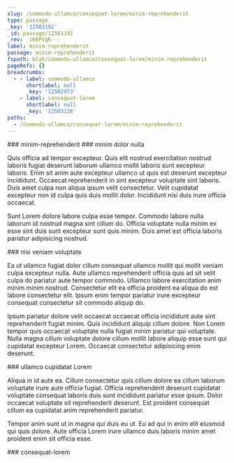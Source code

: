 ```yaml
---
slug: /commodo-ullamco/consequat-lorem/minim-reprehenderit
type: passage
_key: '12503192'
_id: passage/12503192
_rev: _iKEPVgK---
label: minim-reprehenderit
passage: minim-reprehenderit
fspath: blah/commodo-ullamco/consequat-lorem/minim-reprehenderit
pageRefs: {}
breadcrumbs:
  - - label: commodo-ullamco
      shortlabel: null
      _key: '12502973'
    - label: consequat-lorem
      shortlabel: null
      _key: '12503138'
paths:
  - /commodo-ullamco/consequat-lorem/minim-reprehenderit
---
```


<NuggetArea>
<Passage slug="/commodo-ullamco/consequat-lorem/minim-reprehenderit" type="passage" _key="12503192" _id="passage/12503192" _rev="_iKEPVgK---" label="minim-reprehenderit" passage="minim-reprehenderit" fspath="blah/commodo-ullamco/consequat-lorem/minim-reprehenderit" paths="/commodo-ullamco/consequat-lorem/minim-reprehenderit">
<NuggetBody>
### minim-reprehenderit

</NuggetBody>
<Breadcrumbs>
<Crumbs>
<Crumb _key="12502973" label="commodo-ullamco" /><Crumb _key="12503138" label="consequat-lorem" />
</Crumbs>
</Breadcrumbs>
</Passage>

<NuggetsInbound>
</NuggetsInbound>
<NuggetsOutbound>
<Nugget direction="outbound" type="nugget" _key="a63a6bd9-95ad-4cb5-a91e-1f756dde38bf" _id="nugget/a63a6bd9-95ad-4cb5-a91e-1f756dde38bf" _rev="_iKEPVgK--_" fspath="blah/commodo-ullamco/consequat-lorem/minim-reprehenderit/minim-dolor-nulla.md" label="minim dolor nulla" paths="/commodo-ullamco/consequat-lorem/minim-reprehenderit/minim-dolor-nulla" slug="/commodo-ullamco/consequat-lorem/minim-reprehenderit/minim-dolor-nulla">
<NuggetBody>
### minim dolor nulla

Quis officia ad tempor excepteur. Quis elit nostrud exercitation nostrud laboris fugiat deserunt laborum ullamco mollit laboris sunt excepteur laboris. Enim sit anim aute excepteur ullamco ut quis est deserunt excepteur incididunt. Occaecat reprehenderit in sint excepteur voluptate sint laboris. Duis amet culpa non aliqua ipsum velit consectetur. Velit cupidatat excepteur non id culpa quis duis mollit dolor. Incididunt nisi duis irure officia occaecat.

Sunt Lorem dolore labore culpa esse tempor. Commodo labore nulla laborum id nostrud magna sint cillum do. Officia voluptate nulla minim ex esse sint duis sunt excepteur sunt quis minim. Duis amet est officia laboris pariatur adipisicing nostrud.

</NuggetBody>
</Nugget>

<Nugget direction="outbound" type="nugget" _key="eb9148fc-b310-43e4-8033-82ef4ee1d8f2" _id="nugget/eb9148fc-b310-43e4-8033-82ef4ee1d8f2" _rev="_iKEPVgK--A" fspath="blah/commodo-ullamco/consequat-lorem/minim-reprehenderit/nisi-veniam-voluptate.md" label="nisi veniam voluptate" paths="/commodo-ullamco/consequat-lorem/minim-reprehenderit/nisi-veniam-voluptate" slug="/commodo-ullamco/consequat-lorem/minim-reprehenderit/nisi-veniam-voluptate">
<NuggetBody>
### nisi veniam voluptate

Ea ut ullamco fugiat dolor cillum consequat ullamco mollit qui mollit veniam culpa excepteur nulla. Aute ullamco reprehenderit officia quis ad sit velit culpa do pariatur aute tempor commodo. Ullamco labore exercitation anim minim minim nostrud. Consectetur elit ea officia proident ea aliqua do est labore consectetur elit. Ipsum enim tempor pariatur irure excepteur consequat consectetur sit commodo aliquip do.

Ipsum pariatur dolore velit occaecat occaecat officia incididunt aute sint reprehenderit fugiat minim. Quis incididunt aliquip cillum dolore. Non Lorem tempor quis occaecat voluptate nulla fugiat minim pariatur qui voluptate. Nulla magna cillum voluptate dolore cillum mollit labore aliquip esse sunt qui cupidatat excepteur Lorem. Occaecat consectetur adipisicing enim deserunt.

</NuggetBody>
</Nugget>

<Nugget direction="outbound" type="nugget" _key="0b57c67e-4bea-4545-8589-e4037a514a77" _id="nugget/0b57c67e-4bea-4545-8589-e4037a514a77" _rev="_iKEPVgO---" fspath="blah/commodo-ullamco/consequat-lorem/minim-reprehenderit/ullamco-cupidatat-lorem.md" label="ullamco cupidatat Lorem" paths="/commodo-ullamco/consequat-lorem/minim-reprehenderit/ullamco-cupidatat-lorem" slug="/commodo-ullamco/consequat-lorem/minim-reprehenderit/ullamco-cupidatat-lorem">
<NuggetBody>
### ullamco cupidatat Lorem

Aliqua in id aute ea. Cillum consectetur quis cillum dolore ea cillum laborum voluptate irure aute officia fugiat. Officia reprehenderit deserunt cupidatat voluptate consequat laboris duis sunt incididunt pariatur esse ipsum. Dolor occaecat voluptate sit reprehenderit deserunt. Est proident consequat cillum ea cupidatat anim reprehenderit pariatur.

Tempor anim sunt ut in magna qui duis eu ut. Eu ad qui in enim elit eiusmod qui quis dolore. Aute officia Lorem irure ullamco duis laboris minim amet proident enim sit officia esse.

</NuggetBody>
</Nugget>

</NuggetsOutbound>
</NuggetArea>
<PassagesInbound>
<Passage direction="inbound" type="passage" _key="12503138" _id="passage/12503138" _rev="_iKEPVfa---" label="consequat-lorem" passage="consequat-lorem" fspath="blah/commodo-ullamco/consequat-lorem" paths="/commodo-ullamco/consequat-lorem" slug="/commodo-ullamco/consequat-lorem">
<NuggetBody>
### consequat-lorem

</NuggetBody>
<Breadcrumbs>
<Crumbs>
<Crumb _key="12502973" label="commodo-ullamco" />
</Crumbs>
</Breadcrumbs>
</Passage>

</PassagesInbound>
<PassagesOutbound>
</PassagesOutbound>
